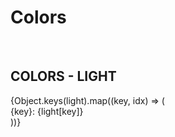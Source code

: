 
<Meta title="Theme" />

# Colors

<br />

## COLORS - LIGHT

<Preview>
  <Story name="colors - light">
    {Object.keys(light).map((key, idx) => (
      <div key={idx} style={{ position: 'relative', margin: '0 0 10px 0'}}>
        <div
          style={{
            width: '100%',
            height: '50px',
            background: light[key],
            border: `1px solid ${light.gray_10}`,
          }}
        />
        <span style={{
          color: light.white,
          position: 'absolute',
          top: '50%',
          transform: 'translateY(-50%)',
          left: '5px',
          textShadow: `0px 1px 5px ${light.gray_80}`,
          fontWeight: 'bold'
        }}>
          {key}: {light[key]}
        </span> 
      </div>
    ))}
  </Story>
</Preview>
